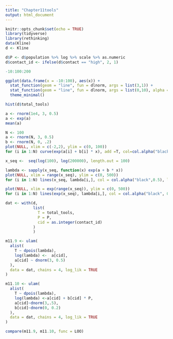 ```yaml
---
title: "Chapter11tools"
output: html_document
---
```


```r
knitr::opts_chunk$set(echo = TRUE)
library(tidyverse)
library(rethinking)
data(Kline)
d <- Kline
```

```r
d$P <- d$population %>% log %>% scale %>% as.numeric
d$contact_id <- ifelse(d$contact == "high", 2, 1)
```
```r
-10:100:200
```

```r

ggplot(data.frame(x = -10:100), aes(x)) + 
  stat_function(geom = "line", fun = dlnorm, args = list(3,1)) + 
  stat_function(geom = "line", fun = dlnorm, args = list(0,10), alpha = 1/3) +
  theme_minimal()
```
```r
hist(d$total_tools)
```
```r
a <- rnorm(1e4, 3, 0.5)
a <- exp(a)
mean(a)
```

```r
N <- 100
a <- rnorm(N, 3, 0.5)
b <- rnorm(N, 0, .2)
plot(NULL, xlim = c(-2,2), ylim = c(0, 100))
for (i in 1:N) curve(exp(a[i] + b[i] * x), add =T, col=col.alpha("black",.5))
```
```r
x_seq <-  seq(log(100), log(200000), length.out = 100)

lambda <- sapply(x_seq, function(x) exp(a + b * x))
plot(NULL, xlim = range(x_seq), ylim = c(0, 500))
for (i in 1:N) lines(x_seq, lambda[i,], col = col.alpha("black",0.5), lwd = 1.5)
```
```r
plot(NULL, xlim = exp(range(x_seq)), ylim = c(0, 500))
for (i in 1:N) lines(exp(x_seq), lambda[i,], col = col.alpha("black", 0.5), lwd = 1.5)
```

```r
dat <- with(d,
            list(
              T = total_tools,
              P = P,
              cid = as.integer(contact_id)
            )
            )
```

```r
m11.9 <- ulam(
  alist(
    T ~ dpois(lambda),
    log(lambda) <-  a[cid],
    a[cid] ~ dnorm(3, 0.5)
  ),
  data = dat, chains = 4, log_lik = TRUE
)
```
```r
m11.10 <- ulam(
  alist(
    T ~ dpois(lambda),
    log(lambda) <-a[cid] + b[cid] * P,
    a[cid]~dnorm(3,.5),
    b[cid]~dnorm(0, 0.2)
  ),
  data = dat, chains = 4, log_lik = TRUE
)
```
```r
compare(m11.9, m11.10, func = LOO)
```

